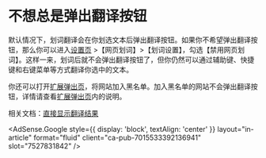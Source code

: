 
# 不想总是弹出翻译按钮

默认情况下，划词翻译会在你划选文本后弹出翻译按钮。如果你不希望弹出翻译按钮，那么你可以进入[设置页](options.mdx) >【网页划词】>【划词设置】，勾选【禁用网页划词】。这样一来，划词后就不会弹出翻译按钮了，但你仍然可以通过辅助键、快捷键和右键菜单等方式翻译你选中的文本。

你还可以打开[扩展弹出页](popup.md)，将网站加入黑名单。加入黑名单的网站不会弹出翻译按钮，详情请查看[扩展弹出页](popup.md)内的说明。

相关文档：[直接显示翻译结果](direct.mdx)

<AdSense.Google
  style={{ display: 'block', textAlign: 'center' }}
  layout="in-article"
  format="fluid"
  client="ca-pub-7015533392136941"
  slot="7527831842"
/>
